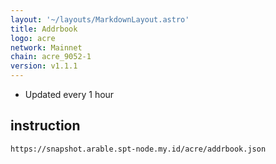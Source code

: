 ```yaml
---
layout: '~/layouts/MarkdownLayout.astro'
title: Addrbook
logo: acre
network: Mainnet
chain: acre_9052-1
version: v1.1.1
---
```

- Updated every 1 hour

## instruction

```
https://snapshot.arable.spt-node.my.id/acre/addrbook.json
```
